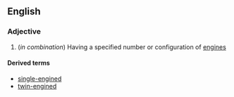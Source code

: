 ==English==

===Adjective===
{{en-adj|-}}

#(''in combination'') Having a specified number or configuration of [[engine]]s

====Derived terms====
*[[single-engined]]
*[[twin-engined]]